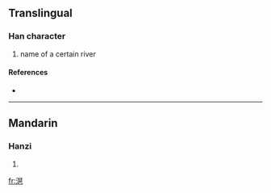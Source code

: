 ==Translingual==

===Han character===
{{Han char|rn=85|rad=水|as=12|sn=15|four=|canj=水一土山 (EMGU)}}

# name of a certain river

====References====
* {{Han ref|kx=0649.030|dkj=18234|hdz=31734.090|uh=6F56|ud=28502}}

----

==Mandarin==

===Hanzi===
{{cmn-hanzi|pin=[[pá]] ([[pa2]])|wg=p'a<sup>2</sup>}}

# {{defn|Mandarin|sort=水12}}

[[fr:潖]]